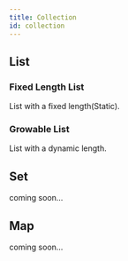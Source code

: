```yaml
---
title: Collection
id: collection
---
```


## List ##

### Fixed Length List ###

List with a fixed length(Static).

### Growable List ###

List with a dynamic length.

## Set ##

coming soon...

## Map ##

coming soon...

